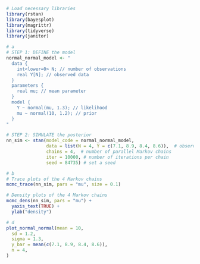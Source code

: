 ```r
# Load necessary libraries
library(rstan)
library(bayesplot)
library(magrittr)
library(tidyverse)
library(janitor)
```

```r
# a
# STEP 1: DEFINE the model
normal_normal_model <- "
  data {
    int<lower=0> N; // number of observations
    real Y[N]; // observed data
  }
  parameters {
    real mu; // mean parameter
  }
  model {
    Y ~ normal(mu, 1.3); // likelihood
    mu ~ normal(10, 1.2); // prior
  }
"

# STEP 2: SIMULATE the posterior
nn_sim <- stan(model_code = normal_normal_model, 
               data = list(N = 4, Y = c(7.1, 8.9, 8.4, 8.6)),  # observed data
               chains = 4,  # number of parallel Markov chains
               iter = 10000, # number of iterations per chain
               seed = 84735) # set a seed
```


```r
# b
# Trace plots of the 4 Markov chains
mcmc_trace(nn_sim, pars = "mu", size = 0.1)

# Density plots of the 4 Markov chains
mcmc_dens(nn_sim, pars = "mu") + 
  yaxis_text(TRUE) + 
  ylab("density")
```

```r
# d
plot_normal_normal(mean = 10,   
  sd = 1.2,      
  sigma = 1.3,    
  y_bar = mean(c(7.1, 8.9, 8.4, 8.6)), 
  n = 4,        
)
```

